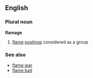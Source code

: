 ==English==
===Plural noun===
'''flamage'''
#{{Internet}} [[flame]] [[posting]]s considered as a group
===See also===
*[[flame war]]
*[[flame bait]]